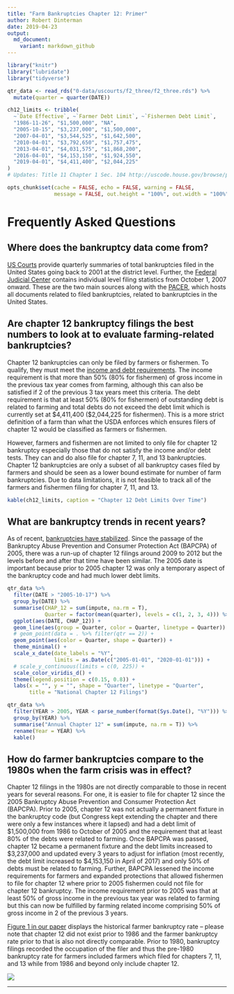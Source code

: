 ```yaml
---
title: "Farm Bankruptcies Chapter 12: Primer"
author: Robert Dinterman
date: 2019-04-23
output:
  md_document:
    variant: markdown_github
---
```


```r
library("knitr")
library("lubridate")
library("tidyverse")

qtr_data <- read_rds("0-data/uscourts/f2_three/f2_three.rds") %>% 
  mutate(quarter = quarter(DATE))

ch12_limits <- tribble(
  ~`Date Effective`, ~`Farmer Debt Limit`, ~`Fishermen Debt Limit`,
  "1986-11-26", "$1,500,000", "NA",
  "2005-10-15", "$3,237,000", "$1,500,000",
  "2007-04-01", "$3,544,525", "$1,642,500",
  "2010-04-01", "$3,792,650", "$1,757,475",
  "2013-04-01", "$4,031,575", "$1,868,200",
  "2016-04-01", "$4,153,150", "$1,924,550",
  "2019-04-01", "$4,411,400", "$2,044,225"
)
# Updates: Title 11 Chapter 1 Sec. 104 http://uscode.house.gov/browse/prelim@title11/chapter12/subchapter1&edition=prelim
```

```r
opts_chunk$set(cache = FALSE, echo = FALSE, warning = FALSE,
               message = FALSE, out.height = "100%", out.width = "100%")
```

# Frequently Asked Questions

## Where does the bankruptcy data come from?

[US Courts](https://www.uscourts.gov/statistics-reports/caseload-statistics-data-tables) provide quarterly summaries of total bankruptcies filed in the United States going back to 2001 at the district level. Further, the [Federal Judicial Center](https://www.fjc.gov/research/idb/bankruptcy-cases-filed-terminated-and-pending-fy-2008-present) contains individual level filing statistics from October 1, 2007 onward. These are the two main sources along with the [PACER](https://www.pacer.gov/), which hosts all documents related to filed bankruptcies, related to bankruptcies in the United States.

## Are chapter 12 bankruptcy filings the best numbers to look at to evaluate farming-related bankruptcies?

Chapter 12 bankruptcies can only be filed by farmers or fishermen. To qualify, they must meet the [income and debt requirements](https://www.uscourts.gov/services-forms/bankruptcy/bankruptcy-basics/chapter-12-bankruptcy-basics). The income requirement is that more than 50\% (80\% for fishermen) of gross income in the previous tax year comes from farming, although this can also be satisfied if 2 of the previous 3 tax years meet this criteria. The debt requirement is that at least 50\% (80\% for fishermen) of outstanding debt is related to farming and total debts do not exceed the debt limit which is currently set at \$4,411,400 (\$2,044,225 for fishermen). This is a more strict definition of a farm than what the USDA enforces which ensures filers of chapter 12 would be classified as farmers or fishermen.

However, farmers and fishermen are not limited to only file for chapter 12 bankruptcy especially those that do not satisfy the income and/or debt tests. They can and do also file for chapter 7, 11, and 13 bankruptcies. Chapter 12 bankruptcies are only a subset of all bankruptcy cases filed by farmers and should be seen as a lower bound estimate for number of farm bankruptcies. Due to data limitations, it is not feasible to track all of the farmers and fishermen filing for chapter 7, 11, and 13.

```r
kable(ch12_limits, caption = "Chapter 12 Debt Limits Over Time")
```

## What are bankruptcy trends in recent years?

As of recent, [bankruptcies have stabilized](https://aede.osu.edu/news/farm-bankruptcies-are-stabilizing). Since the passage of the Bankruptcy Abuse Prevention and Consumer Protection Act (BAPCPA) of 2005, there was a run-up of chapter 12 filings around 2009 to 2012 but the levels before and after that time have been similar. The 2005 date is important because prior to 2005 chapter 12 was only a temporary aspect of the bankruptcy code and had much lower debt limits.

```r
qtr_data %>% 
  filter(DATE > "2005-10-17") %>% 
  group_by(DATE) %>% 
  summarise(CHAP_12 = sum(impute, na.rm = T),
            Quarter = factor(mean(quarter), levels = c(1, 2, 3, 4))) %>% 
  ggplot(aes(DATE, CHAP_12)) +
  geom_line(aes(group = Quarter, color = Quarter, linetype = Quarter)) +
  # geom_point(data = . %>% filter(qtr == 2)) +
  geom_point(aes(color = Quarter, shape = Quarter)) +
  theme_minimal() +
  scale_x_date(date_labels = "%Y",
               limits = as.Date(c("2005-01-01", "2020-01-01"))) +
  # scale_y_continuous(limits = c(0, 225)) +
  scale_color_viridis_d() +
  theme(legend.position = c(0.15, 0.8)) + 
  labs(x = "", y = "", shape = "Quarter", linetype = "Quarter",
       title = "National Chapter 12 Filings")
```

```r
qtr_data %>% 
  filter(YEAR > 2005, YEAR < parse_number(format(Sys.Date(), "%Y"))) %>% 
  group_by(YEAR) %>% 
  summarise("Annual Chapter 12" = sum(impute, na.rm = T)) %>% 
  rename(Year = YEAR) %>% 
  kable()
```

## How do farmer bankruptcies compare to the 1980s when the farm crisis was in effect?

Chapter 12 filings in the 1980s are not directly comparable to those in recent years for several reasons. For one, it is easier to file for chapter 12 since the 2005 Bankruptcy Abuse Prevention and Consumer Protection Act (BAPCPA). Prior to 2005, chapter 12 was not actually a permanent fixture in the bankruptcy code (but Congress kept extending the chapter and there were only a few instances where it lapsed) and had a debt limit of \$1,500,000 from 1986 to October of 2005 and the requirement that at least 80\% of the debts were related to farming. Once BAPCPA was passed, chapter 12 became a permanent fixture and the debt limits increased to \$3,237,000 and updated every 3 years to adjust for inflation (most recently, the debt limit increased to \$4,153,150 in April of 2017) and only 50\% of debts must be related to farming. Further, BAPCPA lessened the income requirements for farmers and expanded protections that allowed fishermen to file for chapter 12 where prior to 2005 fishermen could not file for chapter 12 bankruptcy. The income requirement prior to 2005 was that at least 50\% of gross income in the previous tax year was related to farming but this can now be fulfilled by farming related income comprising 50\% of gross income in 2 of the previous 3 years.

[Figure 1 in our paper](https://aede.osu.edu/sites/aede/files/publication_files/FarmBankruptciesPaper.pdf) displays the historical farmer bankruptcy rate -- please note that chapter 12 did not exist prior to 1986 and the farmer bankruptcy rate prior to that is also not directly comparable. Prior to 1980, bankruptcy filings recorded the occupation of the filer and thus the pre-1980 bankruptcy rate for farmers included farmers which filed for chapters 7, 11, and 13 while from 1986 and beyond only include chapter 12.

![](2-eda/figures/ch-12-rates-1.png)


---

